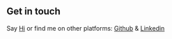 ## Get in touch

Say [Hi](mailto:caijiazi777@gmail.com) or find me on other platforms: [Github](https://github.com/JiaziCai) & [Linkedin](https://www.linkedin.com/in/caijiazi/)
